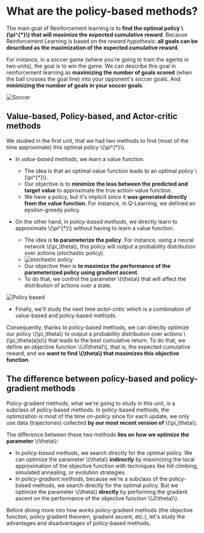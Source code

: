 # What are the policy-based methods?

The main goal of Reinforcement learning is to **find the optimal policy \\(\pi^{*}\\) that will maximize the expected cumulative reward**.
Because Reinforcement Learning is based on the *reward hypothesis*: **all goals can be described as the maximization of the expected cumulative reward.**

For instance, in a soccer game (where you're going to train the agents in two units), the goal is to win the game. We can describe this goal in reinforcement learning as
**maximizing the number of goals scored** (when the ball crosses the goal line) into your opponent's soccer goals. And **minimizing the number of goals in your soccer goals**.

<img src="https://huggingface.co/datasets/huggingface-deep-rl-course/course-images/resolve/main/en/unit6/soccer.jpg" alt="Soccer" />

## Value-based, Policy-based, and Actor-critic methods

We studied in the first unit, that we had two methods to find (most of the time approximate) this optimal policy \\(\pi^{*}\\).

- In *value-based methods*, we learn a value function.
  - The idea is that an optimal value function leads to an optimal policy \\(\pi^{*}\\).
  - Our objective is to **minimize the loss between the predicted and target value** to approximate the true action-value function.
  - We have a policy, but it's implicit since it **was generated directly from the value function**. For instance, in Q-Learning, we defined an epsilon-greedy policy.

- On the other hand, in *policy-based methods*, we directly learn to approximate \\(\pi^{*}\\) without having to learn a value function.
  - The idea is **to parameterize the policy**. For instance, using a neural network \\(\pi_\theta\\), this policy will output a probability distribution over actions (stochastic policy).
  - <img src="https://huggingface.co/datasets/huggingface-deep-rl-course/course-images/resolve/main/en/unit6/stochastic_policy.png" alt="stochastic policy" />
  - Our objective then is **to maximize the performance of the parameterized policy using gradient ascent**.
  - To do that, we control the parameter \\(\theta\\) that will affect the distribution of actions over a state.

<img src="https://huggingface.co/datasets/huggingface-deep-rl-course/course-images/resolve/main/en/unit6/policy_based.png" alt="Policy based" />

- Finally, we'll study the next time *actor-critic* which is a combination of value-based and policy-based methods.

Consequently, thanks to policy-based methods, we can directly optimize our policy \\(\pi_\theta\\) to output a probability distribution over actions \\(\pi_\theta(a|s)\\) that leads to the best cumulative return.
To do that, we define an objective function \\(J(\theta)\\), that is, the expected cumulative reward, and we **want to find \\(\theta\\) that maximizes this objective function**.

## The difference between policy-based and policy-gradient methods

Policy-gradient methods, what we're going to study in this unit, is a subclass of policy-based methods. In policy-based methods, the optimization is most of the time *on-policy* since for each update, we only use data (trajectories) collected **by our most recent version of** \\(\pi_\theta\\).

The difference between these two methods **lies on how we optimize the parameter** \\(\theta\\):

- In *policy-based methods*, we search directly for the optimal policy. We can optimize the parameter \\(\theta\\) **indirectly** by maximizing the local approximation of the objective function with techniques like hill climbing, simulated annealing, or evolution strategies.
- In *policy-gradient methods*, because we're a subclass of the policy-based methods, we search directly for the optimal policy. But we optimize the parameter \\(\theta\\) **directly** by performing the gradient ascent on the performance of the objective function \\(J(\theta)\\).

Before diving more into how works policy-gradient methods (the objective function, policy gradient theorem, gradient ascent, etc.), let's study the advantages and disadvantages of policy-based methods.
